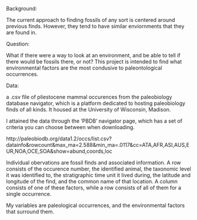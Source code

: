 Background:

  The current approach to finding fossils of any sort is centered around previous finds. However, they tend to have similar enviornments that they are found in.

Question:

  What if there were a way to look at an environment, and be able to tell if there would be fossils there, or not? This project is intended to find what environmental factors are the most condusive to paleontological occurrences.
  
Data:

  a .csv file of pliestocene mammal occurences from the paleobiology database navigator, which is a platform dedicated to hosting paleobiology finds of all kinds. It housed at the University of Wisconsin, Madison.
  
  I attained the data through the 'PBDB' navigator page, which has a set of criteria you can choose between when downloading.
  
  http://paleobiodb.org/data1.2/occs/list.csv?datainfo&rowcount&max_ma=2.588&min_ma=.0117&cc=ATA,AFR,ASI,AUS,EUR,NOA,OCE,SOA&show=abund,coords,loc
  
  Individual obervations are fossil finds and associated information. A row consists of the occurence number, the identified animal, the taxonomic level it was identified to, the stratigraphic time unit it lived during, the latitude and longitude of the find, and the common name of that location. A column consists of one of these factors, while a row consists of all of them for a single occurrence.
  
  My variables are paleological occurrences, and the environmental factors that surround them.